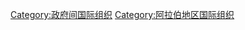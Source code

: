 {{Catnav|頁面分類|地理|大洲|亞洲}}
{{Catnav|頁面分類|人类社会|组织|国际组织|政府间国际组织}}

{{catmore}}

[[Category:政府间国际组织|Category:政府间国际组织]]
[[Category:阿拉伯地区国际组织|Category:阿拉伯地区国际组织]]